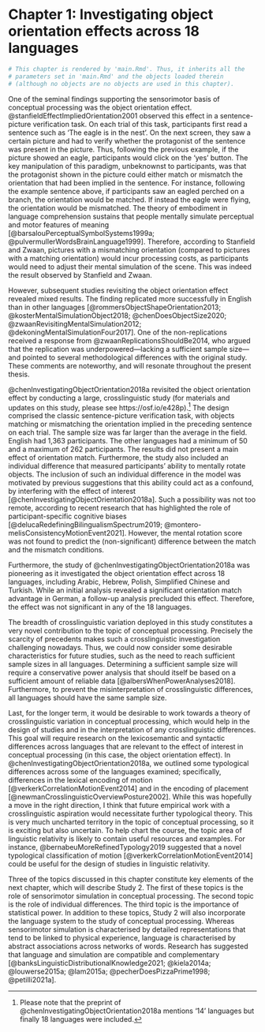 

# Chapter 1: Investigating object orientation effects across 18 languages

\bigskip
\bigskip
\bigskip


```r

# This chapter is rendered by 'main.Rmd'. Thus, it inherits all the 
# parameters set in 'main.Rmd' and the objects loaded therein 
# (although no objects are no objects are used in this chapter).

```


\begin{adjustwidth}{1.5cm}{1.5cm}

At the beginning of my PhD, I contributed to a study led by Dr. Sau-Chin Chen (from Tzu Chi University, in Taiwan) and coordinated by the Psychological Science Accelerator (study page available at https://psysciacc.org/002-object-orientation). In the present chapter, I describe this study and discuss several aspects.

\end{adjustwidth}

\bigskip
\bigskip
\bigskip


One of the seminal findings supporting the sensorimotor basis of conceptual processing was the object orientation effect. @stanfieldEffectImpliedOrientation2001 observed this effect in a sentence-picture verification task. On each trial of this task, participants first read a sentence such as ‘The eagle is in the nest’. On the next screen, they saw a certain picture and had to verify whether the protagonist of the sentence was present in the picture. Thus, following the previous example, if the picture showed an eagle, participants would click on the ‘yes’ button. The key manipulation of this paradigm, unbeknownst to participants, was that the protagonist shown in the picture could either match or mismatch the orientation that had been implied in the sentence. For instance, following the example sentence above, if participants saw an eagled perched on a branch, the orientation would be matched. If instead the eagle were flying, the orientation would be mismatched. The theory of embodiment in language comprehension sustains that people mentally simulate perceptual and motor features of meaning [@barsalouPerceptualSymbolSystems1999a; @pulvermullerWordsBrainLanguage1999]. Therefore, according to Stanfield and Zwaan, pictures with a mismatching orientation (compared to pictures with a matching orientation) would incur processing costs, as participants would need to adjust their mental simulation of the scene. This was indeed the result observed by Stanfield and Zwaan.

However, subsequent studies revisiting the object orientation effect revealed mixed results. The finding replicated more successfully in English than in other languages [@rommersObjectShapeOrientation2013; @kosterMentalSimulationObject2018; @chenDoesObjectSize2020; @zwaanRevisitingMentalSimulation2012; @dekoningMentalSimulationFour2017]. One of the non-replications received a response from @zwaanReplicationsShouldBe2014, who argued that the replication was underpowered---lacking a sufficient sample size---and pointed to several methodological differences with the original study. These comments are noteworthy, and will resonate throughout the present thesis.

@chenInvestigatingObjectOrientation2018a revisited the object orientation effect by conducting a large, crosslinguistic study (for materials and updates on this study, please see https://osf.io/e428p).^[Please note that the preprint of @chenInvestigatingObjectOrientation2018a mentions '14' languages but finally 18 languages were included.] The design comprised the classic sentence-picture verification task, with objects matching or mismatching the orientation implied in the preceding sentence on each trial. The sample size was far larger than the average in the field. English had 1,363 participants. The other languages had a minimum of 50 and a maximum of 262 participants. The results did not present a main effect of orientation match. Furthermore, the study also included an individual difference that measured participants’ ability to mentally rotate objects. The inclusion of such an individual difference in the model was motivated by previous suggestions that this ability could act as a confound, by interfering with the effect of interest [@chenInvestigatingObjectOrientation2018a]. Such a possibility was not too remote, according to recent research that has highlighted the role of participant-specific cognitive biases [@delucaRedefiningBilingualismSpectrum2019; @montero-melisConsistencyMotionEvent2021]. However, the mental rotation score was not found to predict the (non-significant) difference between the match and the mismatch conditions. 

Furthermore, the study of @chenInvestigatingObjectOrientation2018a was pioneering as it investigated the object orientation effect across 18 languages, including Arabic, Hebrew, Polish, Simplified Chinese and Turkish. While an initial analysis revealed a significant orientation match advantage in German, a follow-up analysis precluded this effect. Therefore, the effect was not significant in any of the 18 languages. 

The breadth of crosslinguistic variation deployed in this study constitutes a very novel contribution to the topic of conceptual processing. Precisely the scarcity of precedents makes such a crosslinguistic investigation challenging nowadays. Thus, we could now consider some desirable characteristics for future studies, such as the need to reach sufficient sample sizes in all languages. Determining a sufficient sample size will require a conservative power analysis that should itself be based on a sufficient amount of reliable data [@albersWhenPowerAnalyses2018]. Furthermore, to prevent the misinterpretation of crosslinguistic differences, all languages should have the same sample size. 

Last, for the longer term, it would be desirable to work towards a theory of crosslinguistic variation in conceptual processing, which would help in the design of studies and in the interpretation of any crosslinguistic differences. This goal will require research on the lexicosemantic and syntactic differences across languages that are relevant to the effect of interest in conceptual processing (in this case, the object orientation effect). In @chenInvestigatingObjectOrientation2018a, we outlined some typological differences across some of the languages examined; specifically, differences in the lexical encoding of motion [@verkerkCorrelationMotionEvent2014] and in the encoding of placement [@newmanCrosslinguisticOverviewPosture2002]. While this was hopefully a move in the right direction, I think that future empirical work with a crosslinguistic aspiration would necessitate further typological theory. This is very much uncharted territory in the topic of conceptual processing, so it is exciting but also uncertain. To help chart the course, the topic area of linguistic relativity is likely to contain useful resources and examples. For instance, @bernabeuMoreRefinedTypology2019 suggested that a novel typological classification of motion [@verkerkCorrelationMotionEvent2014] could be useful for the design of studies in linguistic relativity.

Three of the topics discussed in this chapter constitute key elements of the next chapter, which will describe Study 2. The first of these topics is the role of sensorimotor simulation in conceptual processing. The second topic is the role of individual differences. The third topic is the importance of statistical power. In addition to these topics, Study 2 will also incorporate the language system to the study of conceptual processing. Whereas sensorimotor simulation is characterised by detailed representations that tend to be linked to physical experience, language is characterised by abstract associations across networks of words. Research has suggested that language and simulation are compatible and complementary [@banksLinguisticDistributionalKnowledge2021; @kiela2014a; @louwerse2015a; @lam2015a; @pecherDoesPizzaPrime1998; @petilli2021a].

